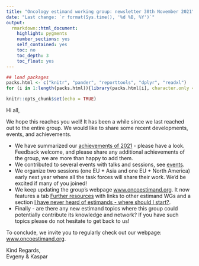 ```yaml
---
title: "Oncology estimand working group: newsletter 30th November 2021"
date: "Last change: `r format(Sys.time(), '%d %B, %Y')`"
output: 
  rmarkdown::html_document:
    highlight: pygments
    number_sections: yes
    self_contained: yes
    toc: no
    toc_depth: 3
    toc_float: yes
---
```


```r
## load packages
packs.html <- c("knitr", "pander", "reporttools", "dplyr", "readxl")
for (i in 1:length(packs.html)){library(packs.html[i], character.only = TRUE)}

knitr::opts_chunk$set(echo = TRUE)
```

Hi all,

We hope this reaches you well! It has been a while since we last reached out to the entire group. We would like to share some recent developments, events, and achievements.

- We have summarized our [achievements of 2021](https://oncoestimand.github.io/oncowg_webpage/docs/achievements.html#3_Achievements_2021) - please have a look. Feedback welcome, and please share any additional achievements of the group, we are more than happy to add them.
- We contributed to several events with talks and sessions, see [events](events.html).
- We organize two sessions (one EU + Asia and one EU + North America) early next year where all the task forces will share their work. We'd be excited if many of you joined!
- We keep updating the group's webpage [www.oncoestimand.org](http://www.oncoestimand.org). It now features a tab [Further resources](resources.html) with links to other estimand WGs and a section [I have never heard of estimands - where should I start?](https://oncoestimand.github.io/oncowg_webpage/docs/resources.html#2_I_have_never_heard_of_estimands_-_where_should_I_start).
- Finally - are there any new estimand topics where this group could potentially contribute its knowledge and network? If you have such topics please do not hesitate to get back to us!
  
To conclude, we invite you to regularly check out our webpage: [www.oncoestimand.org](http://www.oncoestimand.org).

Kind Regards,<br>
Evgeny & Kaspar

